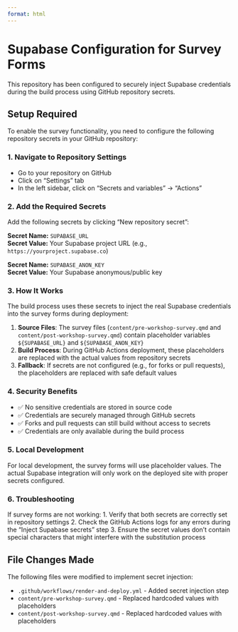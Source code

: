 ```yaml
---
format: html
---
```


# Supabase Configuration for Survey Forms

This repository has been configured to securely inject Supabase credentials during the build process using GitHub repository secrets.

## Setup Required

To enable the survey functionality, you need to configure the following repository secrets in your GitHub repository:

### 1. Navigate to Repository Settings

-   Go to your repository on GitHub
-   Click on "Settings" tab
-   In the left sidebar, click on "Secrets and variables" → "Actions"

### 2. Add the Required Secrets

Add the following secrets by clicking "New repository secret":

**Secret Name:** `SUPABASE_URL`\
**Secret Value:** Your Supabase project URL (e.g., `https://yourproject.supabase.co`)

**Secret Name:** `SUPABASE_ANON_KEY`\
**Secret Value:** Your Supabase anonymous/public key

### 3. How It Works

The build process uses these secrets to inject the real Supabase credentials into the survey forms during deployment:

1.  **Source Files**: The survey files (`content/pre-workshop-survey.qmd` and `content/post-workshop-survey.qmd`) contain placeholder variables `${SUPABASE_URL}` and `${SUPABASE_ANON_KEY}`
2.  **Build Process**: During GitHub Actions deployment, these placeholders are replaced with the actual values from repository secrets
3.  **Fallback**: If secrets are not configured (e.g., for forks or pull requests), the placeholders are replaced with safe default values

### 4. Security Benefits

-   ✅ No sensitive credentials are stored in source code
-   ✅ Credentials are securely managed through GitHub secrets
-   ✅ Forks and pull requests can still build without access to secrets
-   ✅ Credentials are only available during the build process

### 5. Local Development

For local development, the survey forms will use placeholder values. The actual Supabase integration will only work on the deployed site with proper secrets configured.

### 6. Troubleshooting

If survey forms are not working: 1. Verify that both secrets are correctly set in repository settings 2. Check the GitHub Actions logs for any errors during the "Inject Supabase secrets" step 3. Ensure the secret values don't contain special characters that might interfere with the substitution process

## File Changes Made

The following files were modified to implement secret injection:

-   `.github/workflows/render-and-deploy.yml` - Added secret injection step
-   `content/pre-workshop-survey.qmd` - Replaced hardcoded values with placeholders
-   `content/post-workshop-survey.qmd` - Replaced hardcoded values with placeholders
